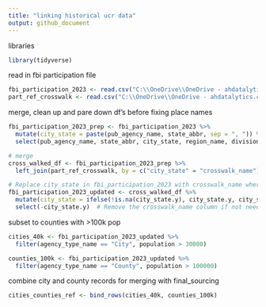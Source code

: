 ```yaml
---
title: "linking historical ucr data"
output: github_document
---
```

libraries
```r
library(tidyverse)
```
read in fbi participation file
```r
fbi_participation_2023 <- read.csv("C:\\OneDrive\\OneDrive - ahdatalytics.com\\Clients\\Real Time Crime Index\\Open Source Data\\FBI Agency Participation Data\\2023 Participation.csv")
part_ref_crosswalk <- read.csv("C:\\OneDrive\\OneDrive - ahdatalytics.com\\Clients\\Real Time Crime Index\\Open Source Data\\FBI Agency Participation Data\\part_ref_crosswalk.csv")
```
merge, clean up and pare down df's before fixing place names
```r
fbi_participation_2023_prep <- fbi_participation_2023 %>%
  mutate(city_state = paste(pub_agency_name, state_abbr, sep = ", ")) %>%
  select(pub_agency_name, state_abbr, city_state, region_name, division_name, agency_type_name, population)

# merge 
cross_walked_df <- fbi_participation_2023_prep %>%
  left_join(part_ref_crosswalk, by = c("city_state" = "crosswalk_name"))

# Replace city_state in fbi_participation_2023 with crosswalk_name where the merge is successful
fbi_participation_2023_updated <- cross_walked_df %>%
  mutate(city_state = ifelse(!is.na(city_state.y), city_state.y, city_state)) %>%
  select(-city_state.y)  # Remove the crosswalk_name column if not needed
```
subset to counties with >100k pop
```r
cities_40k <- fbi_participation_2023_updated %>% 
  filter(agency_type_name == "City", population > 30000)

counties_100k <- fbi_participation_2023_updated %>% 
  filter(agency_type_name == "County", population > 100000)
```
combine city and county records for merging with final_sourcing 
```r
cities_counties_ref <- bind_rows(cities_40k, counties_100k)
```

